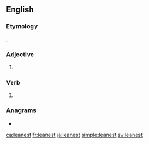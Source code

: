 ==English==

===Etymology===
{{suffix|lean|est|lang=en}}.

===Adjective===
{{head|en|adjective superlative form}}

# {{en-superlative of|lean}}

===Verb===
{{head|en|verb form}}

# {{en-archaic second-person singular of|lean|lang=en}}

===Anagrams===
* {{l|en|lateens}}

[[ca:leanest]]
[[fr:leanest]]
[[ja:leanest]]
[[simple:leanest]]
[[sv:leanest]]